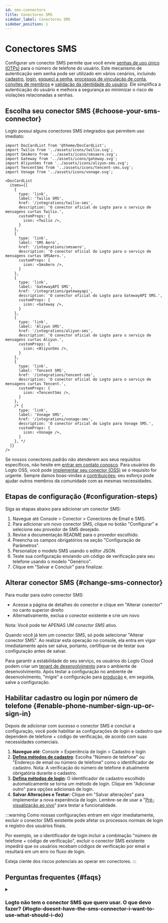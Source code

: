 ```yaml
---
id: sms-connectors
title: Conectores SMS
sidebar_label: Conectores SMS
sidebar_position: 1
---
```


# Conectores SMS

Configurar um conector SMS permite que você envie [senhas de uso único (OTPs)](https://auth.wiki/otp) para o número de telefone do usuário. Este mecanismo de autenticação sem senha pode ser utilizado em vários cenários, incluindo [cadastro](/end-user-flows/sign-up-and-sign-in/sign-up), [login](/end-user-flows/sign-up-and-sign-in/sign-in), [esqueci a senha](/end-user-flows/sign-up-and-sign-in/reset-password), [processos de vinculação de conta](/end-user-flows/sign-up-and-sign-in/social-sign-in#account-linking), [convites de membros](/end-user-flows/organization-experience/invite-organization-members) e [validação da identidade do usuário](/end-user-flows/security-verification). Ele simplifica a autenticação do usuário e melhora a segurança ao minimizar o risco de violações relacionadas a senhas.

## Escolha seu conector SMS \{#choose-your-sms-connector}

Logto possui alguns conectores SMS integrados que permitem uso imediato:

```mdx-code-block
import DocCardList from '@theme/DocCardList';
import Twilio from '../assets/icons/twilio.svg';
import SmsAero from '../assets/icons/smsaero.svg';
import Gateway from '../assets/icons/gateway.svg';
import AliyunSms from '../assets/icons/aliyun-sms.svg';
import TencentSms from '../assets/icons/tencent-sms.svg';
import Vonage from '../assets/icons/vonage.svg';

<DocCardList
  items={[
    {
      type: 'link',
      label: 'Twilio SMS',
      href: '/integrations/twilio-sms',
      description: 'O conector oficial do Logto para o serviço de mensagens curtas Twilio.',
      customProps: {
        icon: <Twilio />,
      }
    },
    {
      type: 'link',
      label: 'SMS Aero',
      href: '/integrations/smsaero',
      description: 'O conector oficial do Logto para o serviço de mensagens curtas SMSAero.',
      customProps: {
        icon: <SmsAero />,
      }
    },
    {
      type: 'link',
      label: 'GatewayAPI SMS',
      href: '/integrations/gatewayapi',
      description: 'O conector oficial do Logto para GatewayAPI SMS.',
      customProps: {
        icon: <Gateway />,
      }
    },
    {
      type: 'link',
      label: 'Aliyun SMS',
      href: '/integrations/aliyun-sms',
      description: 'O conector oficial do Logto para o serviço de mensagens curtas Aliyun.',
      customProps: {
        icon: <AliyunSms />,
      }
    },
    {
      type: 'link',
      label: 'Tencent SMS',
      href: '/integrations/tencent-sms',
      description: 'O conector oficial do Logto para o serviço de mensagens curtas Tencent.',
      customProps: {
        icon: <TencentSms />,
      }
    },
    /* {
      type: 'link',
      label: 'Vonage SMS',
      href: '/integrations/vonage-sms',
      description: 'O conector oficial do Logto para Vonage SMS.',
      customProps: {
        icon: <Vonage />,
      }
    }, */
  ]}
/>
```

Se nossos conectores padrão não atenderem aos seus requisitos específicos, não hesite em [entrar em contato conosco](https://logto.productlane.com/roadmap). Para usuários do Logto OSS, você pode [implementar seu conector (OSS)](/logto-oss/develop-your-connector/implement-connectors#build-a-passwordless-connector) se o requisito for urgente. Sempre damos boas-vindas a [contribuições](/logto-oss/contribution); seu esforço pode ajudar outros membros da comunidade com as mesmas necessidades.

## Etapas de configuração \{#configuration-steps}

Siga as etapas abaixo para adicionar um conector SMS:

1. Navegue até <CloudLink to="/connectors/passwordless">Console > Conector > Conectores de Email e SMS</CloudLink>.
2. Para adicionar um novo conector SMS, clique no botão "Configurar" e selecione seu provedor de SMS desejado.
3. Revise a documentação README para o provedor escolhido.
4. Preencha os campos obrigatórios na seção "Configuração de Parâmetros".
5. Personalize o modelo SMS usando o editor JSON.
6. Teste sua configuração enviando um código de verificação para seu telefone usando o modelo "Genérico".
7. Clique em "Salvar e Concluir" para finalizar.

## Alterar conector SMS \{#change-sms-connector}

Para mudar para outro conector SMS:

- Acesse a página de detalhes do conector e clique em "Alterar conector" no canto superior direito
- Alternativamente, exclua o conector existente e crie um novo

Nota: Você pode ter APENAS UM _conector SMS_ ativo.

Quando você já tem um conector SMS, só pode selecionar "Alterar conector SMS". Ao realizar esta operação no console, ela entra em vigor imediatamente após ser salva, portanto, certifique-se de testar sua configuração antes de salvar.

Para garantir a estabilidade do seu serviço, os usuários do Logto Cloud podem criar um [tenant de desenvolvimento](/logto-cloud/tenant-settings#development) para o ambiente de desenvolvimento. Após testar a configuração no ambiente de desenvolvimento, "migre" a configuração para [produção](/logto-cloud/tenant-settings#production) e, em seguida, salve a configuração.

## Habilitar cadastro ou login por número de telefone \{#enable-phone-number-sign-up-or-sign-in}

Depois de adicionar com sucesso o conector SMS e concluir a configuração, você pode habilitar as configurações de login e cadastro que dependem de telefone + código de verificação, de acordo com suas necessidades comerciais.

1. **Navegue até**: <CloudLink to="/sign-in-experience/sign-up-and-sign-in">Console > Experiência de login > Cadastro e login</CloudLink>
2. [**Defina métodos de cadastro**](/end-user-flows/sign-up-and-sign-in/sign-up): Escolha "Número de telefone" ou "Endereço de email ou número de telefone" como o identificador de cadastro. Nota: A verificação do número de telefone é atualmente obrigatória durante o cadastro.
3. [**Defina métodos de login**](/end-user-flows/sign-up-and-sign-in/sign-in): O identificador de cadastro escolhido automaticamente se torna um método de login. Clique em "Adicionar outro" para opções adicionais de login.
4. **Salvar Alterações e Testar:** Clique em "Salvar alterações" para implementar a nova experiência de login. Lembre-se de usar a "[Pré-visualização ao vivo](/customization/live-preview)" para testar a funcionalidade.

:::warning
Como nossas configurações entram em vigor imediatamente, excluir o conector SMS existente pode afetar os processos normais de login e registro dos usuários finais.

Por exemplo, se o identificador de login incluir a combinação "número de telefone + código de verificação", excluir o conector SMS existente impedirá que os usuários recebam códigos de verificação por email e resultará em um erro no fluxo de login.

Esteja ciente dos riscos potenciais ao operar em conectores.
:::

## Perguntas frequentes \{#faqs}

<details>
<summary>

### Logto não tem o conector SMS que quero usar. O que devo fazer? \{#logto-doesnt-have-the-sms-connector-i-want-to-use-what-should-i-do}

</summary>

Ainda estamos trabalhando em mais conectores. Se você precisar de mais opções, basta nos informar suas necessidades no Discord e registrar uma Solicitação de Recurso no [GitHub](https://github.com/logto-io/logto/issues). Se precisar de mais assistência, você também pode [entrar em contato conosco por email](mailto:contact@logto.io).

Para usuários do Logto open-source, fornecemos um método de criação de conectores fácil de estender, permitindo que você [personalize seu próprio conector](/logto-oss/develop-your-connector) com base em seus cenários específicos. Você é sempre bem-vindo para enviar um pull request para o Logto, para que outros na comunidade também possam se beneficiar do seu trabalho.

</details>
